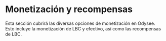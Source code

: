 # Monetización y recompensas

Esta sección cubrirá las diversas opciones de monetización en Odysee. Esto incluye la monetización de LBC y efectivo, así como las recompensas de LBC.

<CategoryCards/>